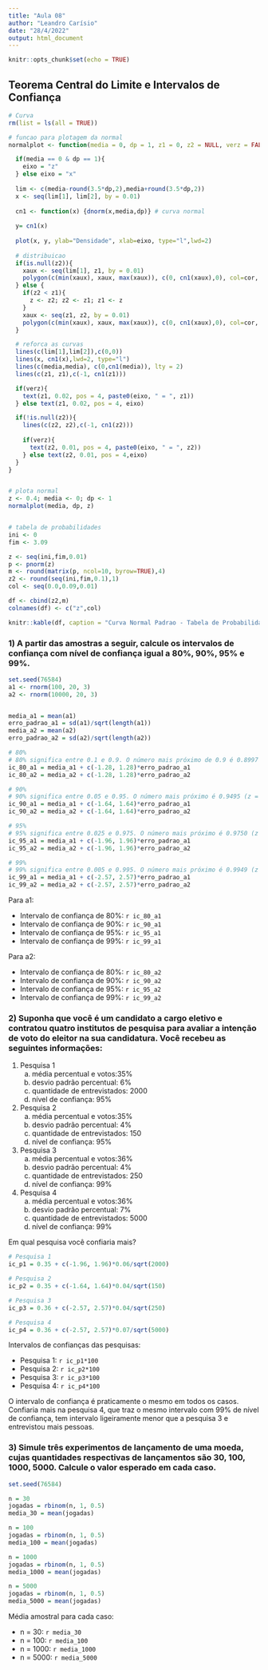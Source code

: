```yaml
---
title: "Aula 08"
author: "Leandro Carísio"
date: "28/4/2022"
output: html_document
---
```


```r
knitr::opts_chunk$set(echo = TRUE)
```

## Teorema Central do Limite e Intervalos de Confiança

```r

# Curva
rm(list = ls(all = TRUE))

# funcao para plotagem da normal
normalplot <- function(media = 0, dp = 1, z1 = 0, z2 = NULL, verz = FALSE, cor = "skyblue"){

  if(media == 0 & dp == 1){ 
    eixo = "z"
  } else eixo = "x"
  
  lim <- c(media-round(3.5*dp,2),media+round(3.5*dp,2))
  x <- seq(lim[1], lim[2], by = 0.01)
  
  cn1 <- function(x) {dnorm(x,media,dp)} # curva normal
  
  y= cn1(x)
  
  plot(x, y, ylab="Densidade", xlab=eixo, type="l",lwd=2)
  
  # distribuicao
  if(is.null(z2)){
    xaux <- seq(lim[1], z1, by = 0.01)
    polygon(c(min(xaux), xaux, max(xaux)), c(0, cn1(xaux),0), col=cor, border=cor)
  } else {
    if(z2 < z1){
      z <- z2; z2 <- z1; z1 <- z
    }
    xaux <- seq(z1, z2, by = 0.01)
    polygon(c(min(xaux), xaux, max(xaux)), c(0, cn1(xaux),0), col=cor, border=cor)
  }

  # reforca as curvas
  lines(c(lim[1],lim[2]),c(0,0))
  lines(x, cn1(x),lwd=2, type="l")
  lines(c(media,media), c(0,cn1(media)), lty = 2)
  lines(c(z1, z1),c(-1, cn1(z1)))

  if(verz){
    text(z1, 0.02, pos = 4, paste0(eixo, " = ", z1))  
  } else text(z1, 0.02, pos = 4, eixo)

  if(!is.null(z2)){
    lines(c(z2, z2),c(-1, cn1(z2)))
  
    if(verz){
      text(z2, 0.01, pos = 4, paste0(eixo, " = ", z2))  
    } else text(z2, 0.01, pos = 4,eixo)
  }
}


# plota normal
z <- 0.4; media <- 0; dp <- 1
normalplot(media, dp, z)


# tabela de probabilidades
ini <- 0
fim <- 3.09

z <- seq(ini,fim,0.01)
p <- pnorm(z)
m <- round(matrix(p, ncol=10, byrow=TRUE),4)
z2 <- round(seq(ini,fim,0.1),1)
col <- seq(0.0,0.09,0.01)

df <- cbind(z2,m)
colnames(df) <- c("z",col)

knitr::kable(df, caption = "Curva Normal Padrao - Tabela de Probabilidades P(Z <= z)")
```

### 1) A partir das amostras a seguir, calcule os intervalos de confiança com nível de confiança igual a 80%, 90%, 95% e 99%.

```r
set.seed(76584)
a1 <- rnorm(100, 20, 3)
a2 <- rnorm(10000, 20, 3)


media_a1 = mean(a1)
erro_padrao_a1 = sd(a1)/sqrt(length(a1))
media_a2 = mean(a2)
erro_padrao_a2 = sd(a2)/sqrt(length(a2))

# 80%
# 80% significa entre 0.1 e 0.9. O número mais próximo de 0.9 é 0.8997 (z = 1.28)
ic_80_a1 = media_a1 + c(-1.28, 1.28)*erro_padrao_a1
ic_80_a2 = media_a2 + c(-1.28, 1.28)*erro_padrao_a2

# 90%
# 90% significa entre 0.05 e 0.95. O número mais próximo é 0.9495 (z = 1.64)
ic_90_a1 = media_a1 + c(-1.64, 1.64)*erro_padrao_a1
ic_90_a2 = media_a2 + c(-1.64, 1.64)*erro_padrao_a2

# 95%
# 95% significa entre 0.025 e 0.975. O número mais próximo é 0.9750	(z = 1.96)
ic_95_a1 = media_a1 + c(-1.96, 1.96)*erro_padrao_a1
ic_95_a2 = media_a2 + c(-1.96, 1.96)*erro_padrao_a2

# 99%
# 99% significa entre 0.005 e 0.995. O número mais próximo é 0.9949 (z = 2.57)
ic_99_a1 = media_a1 + c(-2.57, 2.57)*erro_padrao_a1
ic_99_a2 = media_a2 + c(-2.57, 2.57)*erro_padrao_a2


```

Para a1:

- Intervalo de confiança de 80%: `r ic_80_a1` 
- Intervalo de confiança de 90%: `r ic_90_a1` 
- Intervalo de confiança de 95%: `r ic_95_a1` 
- Intervalo de confiança de 99%: `r ic_99_a1` 


Para a2:

- Intervalo de confiança de 80%: `r ic_80_a2` 
- Intervalo de confiança de 90%: `r ic_90_a2` 
- Intervalo de confiança de 95%: `r ic_95_a2` 
- Intervalo de confiança de 99%: `r ic_99_a2` 

### 2) Suponha que você é um candidato a cargo eletivo e contratou quatro institutos de pesquisa para avaliar a intenção de voto do eleitor na sua candidatura. Você recebeu as seguintes informações:

1. Pesquisa 1
   a. média percentual e votos:35%
   b. desvio padrão percentual: 6%
   c. quantidade de entrevistados: 2000
   d. nível de confiança: 95%
   
2. Pesquisa 2
   a. média percentual e votos:35%
   b. desvio padrão percentual: 4%
   c. quantidade de entrevistados: 150
   d. nível de confiança: 95%

3. Pesquisa 3
   a. média percentual e votos:36%
   b. desvio padrão percentual: 4%
   c. quantidade de entrevistados: 250
   d. nível de confiança: 99%

4. Pesquisa 4
   a. média percentual e votos:36%
   b. desvio padrão percentual: 7%
   c. quantidade de entrevistados: 5000
   d. nível de confiança: 99%


Em qual pesquisa você confiaria mais?

```r
# Pesquisa 1
ic_p1 = 0.35 + c(-1.96, 1.96)*0.06/sqrt(2000)

# Pesquisa 2
ic_p2 = 0.35 + c(-1.64, 1.64)*0.04/sqrt(150)

# Pesquisa 3
ic_p3 = 0.36 + c(-2.57, 2.57)*0.04/sqrt(250)

# Pesquisa 4
ic_p4 = 0.36 + c(-2.57, 2.57)*0.07/sqrt(5000)

```

Intervalos de confianças das pesquisas:

- Pesquisa 1: `r ic_p1*100`
- Pesquisa 2: `r ic_p2*100`
- Pesquisa 3: `r ic_p3*100`
- Pesquisa 4: `r ic_p4*100`

O intervalo de confiança é praticamente o mesmo em todos os casos. Confiaria mais na pesquisa 4, que traz o mesmo intervalo com 99% de nível de confiança, tem intervalo ligeiramente menor que a pesquisa 3 e entrevistou mais pessoas.

### 3) Simule três experimentos de lançamento de uma moeda, cujas quantidades respectivas de lançamentos são 30, 100, 1000, 5000. Calcule o valor esperado em cada caso.

```r
set.seed(76584)

n = 30
jogadas = rbinom(n, 1, 0.5)
media_30 = mean(jogadas)

n = 100
jogadas = rbinom(n, 1, 0.5)
media_100 = mean(jogadas)

n = 1000
jogadas = rbinom(n, 1, 0.5)
media_1000 = mean(jogadas)

n = 5000
jogadas = rbinom(n, 1, 0.5)
media_5000 = mean(jogadas)

```

Média amostral para cada caso:

- n = 30: `r media_30`
- n = 100: `r media_100`
- n = 1000: `r media_1000`
- n = 5000: `r media_5000`